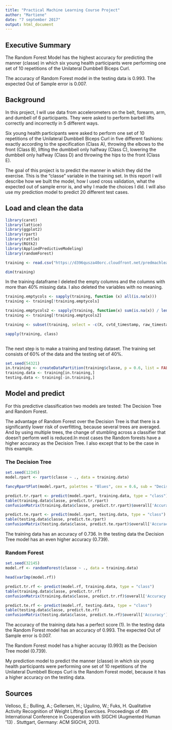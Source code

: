 ---
title: "Practical Machine Learning Course Project"
author: "Martiene"
date: "7 september 2017"
output: html_document
---
## Executive Summary

The Random Forest Model has the highest accuracy for predicting the manner (classe) in which six young health participants were performing one set of 10 repetitions of the Unilateral Dumbbell Biceps Curl.

The accuracy of Random Forest model in the testing data is 0.993. The expected Out of Sample error is 0.007.

## Background

In this project, I will use data from accelerometers on the belt, forearm, arm, and dumbell of 6 participants. They were asked to perform barbell lifts correctly and incorrectly in 5 different ways. 

Six young health participants were asked to perform one set of 10 repetitions of the Unilateral Dumbbell Biceps Curl in five different fashions: exactly according to the specification (Class A), throwing the elbows to the front (Class B), lifting the dumbbell only halfway (Class C), lowering the dumbbell only halfway (Class D) and throwing the hips to the front (Class E).

The goal of this project is to predict the manner in which they did the exercise. This is the "classe" variable in the training set. In this report I will describe how we built the model, how I used cross validation, what the expected out of sample error is, and why I made the choices I did. I will also use my prediction model to predict 20 different test cases.

## Load and clean the data

```{r results='hide', message=FALSE, warning=FALSE}
library(caret)
library(lattice)
library(ggplot2)
library(rpart)
library(rattle)
library(RGtk2)
library(AppliedPredictiveModeling)
library(randomForest)
```
 
```{r load data}
training <- read.csv("https://d396qusza40orc.cloudfront.net/predmachlearn/pml-training.csv", na.strings=c("NA","NaN","#DIV/0!", ""))

```

```{r check dimensions and variables}

dim(training)

```

In the training dataframe I deleted the empty columns and the columns with more than 40% missing data. I also deleted the variables with no meaning.

```{r clean data}
training.emptycols <- sapply(training, function (x) all(is.na(x)))
training <- training[!training.emptycols]

training.emptycols2 <- sapply(training, function(x) sum(is.na(x)) / length(x) ) > 0.4
training <- training[!training.emptycols2]

training <- subset(training, select = -c(X, cvtd_timestamp, raw_timestamp_part_1, raw_timestamp_part_2, new_window, num_window, user_name))

sapply(training, class)
       
```

The next step is to make a training and testing dataset. The training set consists of 60% of the data and the testing set of 40%.

```{r training and testing dataset}
set.seed(54321) 
in.training <- createDataPartition(training$classe, p = 0.6, list = FALSE)
training.data <- training[in.training,]
testing.data <- training[-in.training,]
```

## Model and predict

For this predictive classification two models are tested: The Decision Tree and Random Forest. 

The advantage of Random Forest over the Decision Tree is that there is a significantly lower risk of overfitting, because several trees are averaged. And by using multiple trees, the change of stumbling across a classifier that doesn't perform well is reduced.In most cases the Random forests have a higher accuracy as the Decision Tree. I also except that to be the case in this example.  

### The Decision Tree

```{r decision tree}

set.seed(12345) 
model.rpart <- rpart(classe ~ ., data = training.data)

fancyRpartPlot(model.rpart, palettes = "Blues", cex = 0.6, sub = "Decision Tree")
```

```{r decision tree confusion matrix and accuracy}

predict.tr.rpart <- predict(model.rpart, training.data, type = "class")
table(training.data$classe, predict.tr.rpart)
confusionMatrix(training.data$classe, predict.tr.rpart)$overall['Accuracy']

predict.te.rpart <- predict(model.rpart, testing.data, type = "class")
table(testing.data$classe, predict.te.rpart)
confusionMatrix(testing.data$classe, predict.te.rpart)$overall['Accuracy']

```

The training data has an accuracy of 0.736. In the testing data the Decision Tree model has an even higher accuracy (0.739). 

### Random Forest

```{r random forest, results="hide"}

set.seed(32145) 
model.rf <- randomForest(classe ~ ., data = training.data)

```

```{r random forest part of model}
head(varImp(model.rf))

```

```{r random forest confusion matrix and accuracy}

predict.tr.rf <- predict(model.rf, training.data, type = "class")
table(training.data$classe, predict.tr.rf)
confusionMatrix(training.data$classe, predict.tr.rf)$overall['Accuracy']

predict.te.rf <- predict(model.rf, testing.data, type = "class")
table(testing.data$classe, predict.te.rf)
confusionMatrix(testing.data$classe, predict.te.rf)$overall['Accuracy']
```

The accuracy of the training data has a perfect score (1). In the testing data the Random Forest model has an accuracy of 0.993. The expected Out of Sample error is 0.007.

The Random Forest model has a higher accuray (0.993) as the Decision Tree model (0.739). 

My prediction model to predict the manner (classe) in which six young health participants were performing one set of 10 repetitions of the Unilateral Dumbbell Biceps Curl is the Random Forest model, because it has a higher accuracy on the testing data.

## Sources

Velloso, E.; Bulling, A.; Gellersen, H.; Ugulino, W.; Fuks, H. Qualitative Activity Recognition of Weight Lifting Exercises. Proceedings of 4th International Conference in Cooperation with SIGCHI (Augmented Human '13) . Stuttgart, Germany: ACM SIGCHI, 2013.
